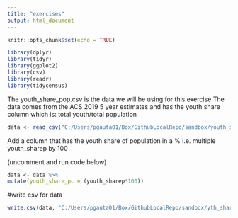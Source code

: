 ```yaml
---
title: "exercises"
output: html_document
---
```


```r
knitr::opts_chunk$set(echo = TRUE)
```

```r
library(dplyr)
library(tidyr)
library(ggplot2)
library(csv)
library(readr)
library(tidycensus)
```


The youth_share_pop.csv is the data we will be using for this exercise
The data comes from the ACS 2019 5 year estimates and has the youth share column which is: total youth/total population

```r
data <- read_csv("C:/Users/pgauta01/Box/GithubLocalRepo/sandbox/youth_share_pop.csv")
```

Add a column that has the youth share of population in a %
i.e. multiple youth_sharep by 100

(uncomment and run code below)
```r
data <- data %>%
mutate(youth_share_pc = (youth_sharep*100))
```

#write csv for data
```r
write.csv(data, "C:/Users/pgauta01/Box/GithubLocalRepo/sandbox/yth_share_pc.csv")
```